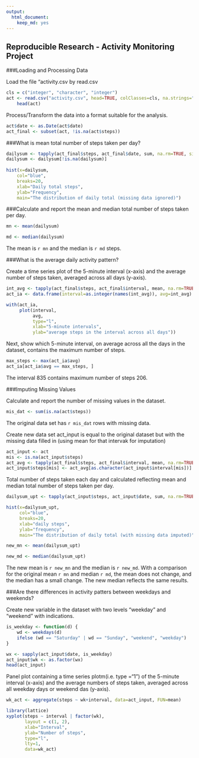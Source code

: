 ```yaml
---
output: 
  html_document: 
    keep_md: yes
---
```

Reproducible Research - Activity Monitoring Project
-------------------------------------------

###Loading and Processing Data

Load the file "activity.csv by read.csv
```r
cls = c("integer", "character", "integer")
act <- read.csv("activity.csv", head=TRUE, colClasses=cls, na.strings="NA")
    head(act)
```
    
Process/Transform the data into a format suitable for the analysis.
```r
act$date <- as.Date(act$date)
act_final <- subset(act, !is.na(act$steps))
```

###What is mean total number of steps taken per day?
```r
dailysum <- tapply(act_final$steps, act_final$date, sum, na.rm=TRUE, simplify=T)
dailysum <- dailysum[!is.na(dailysum)]
    
hist(x=dailysum,
    col="blue",
    breaks=20,
    xlab="Daily total steps",
    ylab="Frequency",
    main="The distribution of daily total (missing data ignored)") 
```

###Calculate and report the mean and median total number of steps taken per day.

```r
mn <- mean(dailysum)
```

```r
md <- median(dailysum)
```

The mean is `r mn` and the median is `r md` steps.

###What is the average daily activity pattern?

Create a time series plot of the 5-minute interval (x-axis) and the average number of steps taken, averaged across all days (y-axis).
```r
int_avg <- tapply(act_final$steps, act_final$interval, mean, na.rm=TRUE, simplify=T)
act_ia <- data.frame(interval=as.integer(names(int_avg)), avg=int_avg)

with(act_ia,
     plot(interval,
          avg,
          type="l",
          xlab="5-minute intervals",
          ylab="average steps in the interval across all days"))
```

Next, show which 5-minute interval, on average across all the days in the dataset, contains the maximum number of steps.

```r
max_steps <- max(act_ia$avg)
act_ia[act_ia$avg == max_steps, ]
```

The interval 835 contains maximum number of steps 206.

###Imputing Missing Values

Calculate and report the number of missing values in the dataset.

```r
mis_dat <- sum(is.na(act$steps))
```
The original data set has `r mis_dat` rows with missing data.

Create new data set act_input is equal to the original dataset but with the missing data filled in (using mean for that intervak for imputation)

```r
act_input <- act
mis <- is.na(act_input$steps)
act_avg <- tapply(act_final$steps, act_final$interval, mean, na.rm=TRUE, simplify = T)
act_input$steps[mis] <- act_avg[as.character(act_input$interval[mis])]
```

Total number of steps taken each day and calculated reflecting mean and median total number of steps taken per day.

```r
dailysum_upt <- tapply(act_input$steps, act_input$date, sum, na.rm=TRUE, simplify=T)

hist(x=dailysum_upt,
     col="blue",
     breaks=20,
     xlab="daily steps",
     ylab="frequency",
     main="The distribution of daily total (with missing data imputed)")

```

```r
new_mn <- mean(dailysum_upt)
```

```r
new_md <- median(dailysum_upt)
```

The new mean is `r new_mn` and the median is `r new_md`.  With a comparison for the original mean `r mn` and median `r md`, the mean does not change, and the median has a small change.  The new median reflects the same results.

###Are there differences in activity patters between weekdays and weekends?

Create new variable in the dataset with two levels "weekday" and "weekend" with indications.
```r
is_weekday <- function(d) {
    wd <- weekdays(d)
    ifelse (wd == "Saturday" | wd == "Sunday", "weekend", "weekday")
}

wx <- sapply(act_input$date, is_weekday)
act_input$wk <- as.factor(wx)
head(act_input)
```

Panel plot containing a time series plotm(i.e. type ="1") of the 5-minute interval (x-axis) and the average numbers of steps taken, averaged across all weekday days or weekend das (y-axis).

```r
wk_act <- aggregate(steps ~ wk+interval, data=act_input, FUN=mean)

library(lattice)
xyplot(steps ~ interval | factor(wk),
       layout = c(1, 2),
       xlab="Interval",
       ylab="Number of steps",
       type="l",
       lty=1,
       data=wk_act)
```

